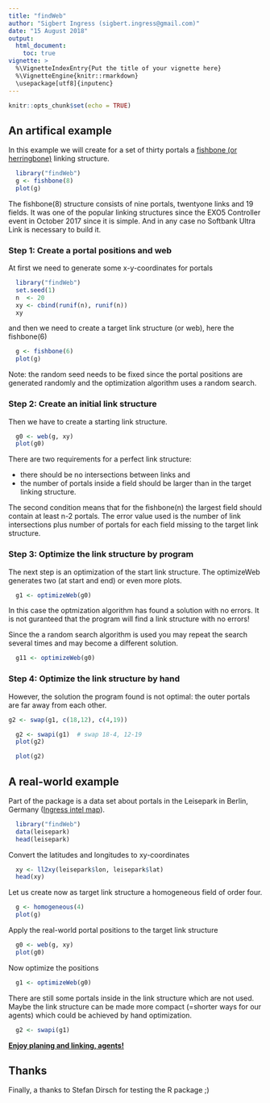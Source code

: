 ```yaml
---
title: "findWeb"
author: "Sigbert Ingress (sigbert.ingress@gmail.com)"
date: "15 August 2018"
output: 
  html_document:
    toc: true
vignette: >
  %\VignetteIndexEntry{Put the title of your vignette here}
  %\VignetteEngine{knitr::rmarkdown}
  \usepackage[utf8]{inputenc}
---
```


```r
knitr::opts_chunk$set(echo = TRUE)
```

## An artifical example 

In this example we will create for a set of thirty portals a [fishbone (or herringbone)](https://www.youtube.com/watch?v=FkHtelZxgtg) linking structure. 

```r
  library("findWeb")
  g <- fishbone(8)
  plot(g)
```

The fishbone(8) structure consists of nine portals, twentyone links and 19 fields. It was one of the popular linking structures since the EXO5 Controller event in October 2017 since it is simple. And in any case no Softbank Ultra Link is necessary to build it.  

### Step 1: Create a portal positions and web

At first we need to generate some x-y-coordinates for portals

```r
  library("findWeb")
  set.seed(1)
  n  <- 20
  xy <- cbind(runif(n), runif(n))
  xy
```

and then we need to create a target link structure (or web), here the fishbone(6)

```r
  g <- fishbone(6)
  plot(g)
```

Note: the random seed needs to be fixed since the portal positions are generated randomly and the optimization algorithm uses a random search.

### Step 2: Create an initial link structure

Then we have to create a starting link structure.

```r
  g0 <- web(g, xy)
  plot(g0)
```

There are two requirements for a perfect link structure:

* there should be no intersections between links and
* the number of portals inside a field should be larger than in the target linking structure.

The second condition means that for the fishbone(n) the largest field should contain at least n-2 portals. The error value used is the number of link intersections plus number of portals for each field missing to the target link structure. 

### Step 3: Optimize the link structure by program

The next step is an optimization of the start link structure. The optimizeWeb generates two (at start and end) or even more plots.

```r
  g1 <- optimizeWeb(g0)
```

In this case the optmization algorithm has found a solution with no errors. It is not guranteed that the program will find a link structure with no errors!

Since the a random search algorithm is used you may repeat the search several times and may become a different solution. 

```r
  g11 <- optimizeWeb(g0)
```

### Step 4: Optimize the link structure by hand

However, the solution the program found is not optimal: the outer portals are far away from each other. 

```r
g2 <- swap(g1, c(18,12), c(4,19))
```

```r
  g2 <- swapi(g1)  # swap 18-4, 12-19
  plot(g2)
```

```r
  plot(g2)
```

## A real-world example

Part of the package is a data set about portals in the Leisepark in Berlin, Germany ([Ingress intel map](https://www.ingress.com/intel?ll=52.529436,13.422475&z=17)).

```r
  library("findWeb")
  data(leisepark)
  head(leisepark)
```

Convert the latitudes and longitudes to xy-coordinates

```r
  xy <- ll2xy(leisepark$lon, leisepark$lat)
  head(xy)
```

Let us create now as target link structure a homogeneous field of order four.

```r
  g <- homogeneous(4)
  plot(g)
```

Apply the real-world portal positions to the target link structure

```r
  g0 <- web(g, xy)
  plot(g0)
```

Now optimize the positions

```r
  g1 <- optimizeWeb(g0)
```

There are still some portals inside in the link structure which are not used. Maybe the link structure can be made more compact (=shorter ways for our agents) which could be achieved by hand optimization.

```r
  g2 <- swapi(g1)
```

[__Enjoy planing and linking, agents!__](https://plus.google.com/collection/wlnaV)

## Thanks ##

Finally, a thanks to Stefan Dirsch for testing the R package ;)